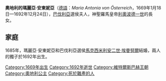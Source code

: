 {{Multiple issues|
{{Expand language|1=en|time=2020-10-27T12:11:18+00:00}}
{{Unreferenced|time=2020-10-27T12:11:18+00:00}}
}}
{{Infobox royalty|consort=yes
| name         = 奧地利的瑪麗亞·安東妮亞
| image        = Benjamin_von_Block_002.jpg
| succession   = 巴伐利亞選侯夫人
| reign        = 1685年 — 1692年
| birth_date   = 1669年1月18日
| birth_place  = [[維也納|維也納]]
| death_date   = {{death date and age|1692|12|24|1669|1|18|df=y}}
| death_place  = 維也納
| burial_place = [[皇家墓穴_(維也納)|維也納皇家墓穴]]
| house        = [[哈布斯堡王朝|哈布斯堡王朝]]
| father       = [[利奧波德一世_(神聖羅馬帝國)|利奧波德一世]]
| mother       = [[馬佳莉塔·德雷莎|馬佳莉塔·德雷莎]]
}}

'''奧地利的瑪麗亞·安東妮亞'''（[[德語|德語]]：''Maria Antonia von Österreich''，1669年1月18日—1692年12月24日），[[巴伐利亞選侯國|巴伐利亞]]選侯夫人，神聖羅馬皇帝[[利奧波德一世_(神聖羅馬帝國)|利奧波德一世]]的長女。

== 家庭 ==
1685年，瑪麗亞·安東妮亞和巴伐利亞選侯[[馬克西米利安二世·埃曼努爾|馬克西米利安二世·埃曼努爾]]結婚，兩人的獨子{{le|巴伐利亞的約瑟夫·斐迪南|Joseph Ferdinand of Bavaria|約瑟夫·斐迪南}}於1692年出生。

[[Category:1669年出生|Category:1669年出生]]
[[Category:1692年逝世|Category:1692年逝世]]
[[Category:維特爾斯巴赫王朝|Category:維特爾斯巴赫王朝]]
[[Category:奧地利公主|Category:奧地利公主]]
[[Category:死於難產的人|Category:死於難產的人]]